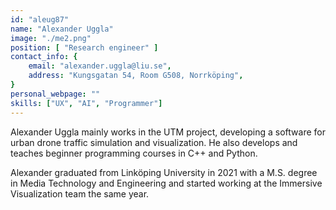 ```yaml
---
id: "aleug87"
name: "Alexander Uggla"
image: "./me2.png"
position: [ "Research engineer" ]
contact_info: {
    email: "alexander.uggla@liu.se",
    address: "Kungsgatan 54, Room G508, Norrköping",
}
personal_webpage: ""
skills: ["UX", "AI", "Programmer"]
---
```


Alexander Uggla mainly works in the UTM project, developing a
software for urban drone traffic simulation and visualization.
He also develops and teaches beginner programming courses in
C++ and Python.  

Alexander graduated from Linköping University in 2021 with a 
M.S. degree in Media Technology and Engineering and started
working at the Immersive Visualization team the same year.
